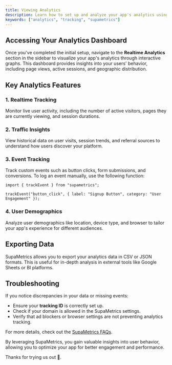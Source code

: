 ```yaml
---
title: Viewing Analytics 
description: Learn how to set up and analyze your app's analytics using SupaMetrics.  
keywords: ["analytics", "tracking", "supametrics"]
---
```


## Accessing Your Analytics Dashboard

Once you've completed the initial setup, navigate to the **Realtime Analytics** section in the sidebar to visualize your app's analytics through interactive graphs. This dashboard provides insights into your users' behavior, including page views, active sessions, and geographic distribution.

## Key Analytics Features

### 1. **Realtime Tracking**  
Monitor live user activity, including the number of active visitors, pages they are currently viewing, and session durations.

### 2. **Traffic Insights**  
View historical data on user visits, session trends, and referral sources to understand how users discover your platform.

### 3. **Event Tracking**  
Track custom events such as button clicks, form submissions, and conversions. To log an event manually, use the following function:

```tsx showLineNumbers
import { trackEvent } from "supametrics";

trackEvent("button_click", { label: "Signup Button", category: "User Engagement" });
```

### 4. **User Demographics**  
Analyze user demographics like location, device type, and browser to tailor your app's experience for different audiences.

## Exporting Data

SupaMetrics allows you to export your analytics data in CSV or JSON formats. This is useful for in-depth analysis in external tools like Google Sheets or BI platforms.

## Troubleshooting

If you notice discrepancies in your data or missing events:  
- Ensure your **tracking ID** is correctly set up.  
- Check if your domain is allowed in the SupaMetrics settings.  
- Verify that ad blockers or browser settings are not preventing analytics tracking.  

For more details, check out the [SupaMetrics FAQs](https://supametrics.com/faqs).

By leveraging SupaMetrics, you gain valuable insights into user behavior, allowing you to optimize your app for better engagement and performance.

Thanks for trying us out 🤍.